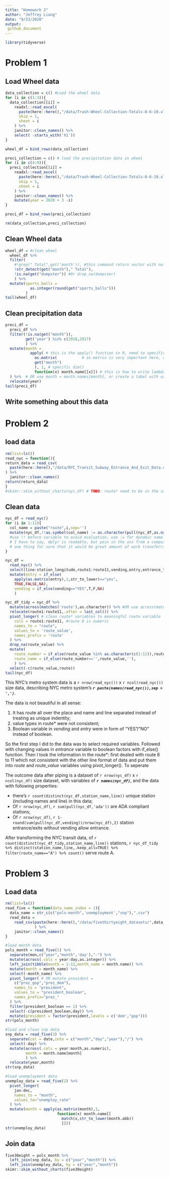 ```yaml
---
title: "Homework 2"
author: "Jeffrey Liang"
date: "9/23/2020"
output: 
 github_document
---
```

```r
library(tidyverse)
```

# Problem 1 

## Load Wheel data
```r
data_collection = c() #Load the wheel data
for (i in c(1:3)){
  data_collection[[i]] = 
    readxl::read_excel(
      paste(here::here(),"/data/Trash-Wheel-Collection-Totals-8-6-19.xlsx",sep=''),
      skip = 1, 
      sheet = i
    ) %>% 
    janitor::clean_names() %>% 
    select( -starts_with('X1'))
}

wheel_df = bind_rows(data_collection)

preci_collection = c() # load the precipitation data in wheel
for (i in c(4:9)){
  preci_collection[[i]] = 
    readxl::read_excel(
      paste(here::here(),"/data/Trash-Wheel-Collection-Totals-8-6-19.xlsx",sep=''),
      skip = 1,
      sheet = i
    ) %>% 
    janitor::clean_names() %>% 
    mutate(year = 2020 + 3 -i)
}

preci_df = bind_rows(preci_collection)

rm(data_collection,preci_collection)
```


## Clean Wheel data

```r
wheel_df = #clean wheel
  wheel_df %>% 
  filter(
    #!grep(" Total",get('month')), #this command return vector with null row, so the data can't subset
    !str_detect(get("month")," Total"),
    !is.na(get("dumpster")) #Or drop_na(dumpster)
    ) %>% 
  mutate(sports_balls = 
           as.integer(round(get("sports_balls")))
         )
tail(wheel_df)
```

## Clean precipitation data
```r
preci_df = 
  preci_df %>%
  filter(!is.na(get("month")),
         get('year') %in% c(2018,2017)
         ) %>% 
  mutate(month =
           apply( # this is the apply() function in R, need to specific dim before giving function, weird
             as.matrix(           # as.matrix is very important here, cuz pull() or get() have NULL dim()
             get("month")
             ), 1, # specific dim()
             function(x) month.name[[x]]) # this is how to write lambda in R, clean
  ) %>%  # OR use month = month.names[month], or create a tabel with order and then left join
  relocate(year)
tail(preci_df)
```


## Write something about this data
 
\newpage
# Problem 2

## load data
```r
rm(list=ls())
read_nyc = function(){
return_data = read_csv(
  paste(here::here(),"/data/NYC_Transit_Subway_Entrance_And_Exit_Data.csv",sep = '')
) %>% 
  janitor::clean_names()
return(return_data)
}
#skimr::skim_without_charts(nyc_df) # TODO: route* need to be in the same columns
```

## Clean data
```r
nyc_df = read_nyc()
for (i in 1:11){
  col_name = paste("route",i,sep='')
  mutate(nyc_df,!!as.symbol(col_name) := as.character(pull(nyc_df,as.name(col_name))))
  #use !! before variable to avoid evaluation, use := for dynamic name assigning
  # I have to say, dplyr is readable, but pain in the ass from a computing perspective,
  # one thing for sure that it would be great amount of work transferring dplyr script to other language
}
```

```r
nyc_df = 
  read_nyc() %>% 
  select(line:station_longitude,route1:route11,vending,entry,entrance_type,ada) %>% 
  mutate(entry = if_else(
    apply(as.matrix(entry),1,str_to_lower)=="yes",
    TRUE,FALSE,NA),
    vending = if_else(vending=="YES",T,F,NA)
    )

nyc_df_tidy = nyc_df %>% 
  mutate(across(matches('route'),as.character)) %>% #OR use across(matches("something",fun))
  relocate(route1:route11,.after = last_col()) %>% 
  pivot_longer( # clean route* variables to meaningful route variable
    cols = route1:route11, #route 8 is numeric
    names_to = "route",
    values_to = 'route_value',
    names_prefix = 'route'
  ) %>% 
  drop_na(route_value) %>%
  mutate(
    route_number = if_else(route_value %in% as.character(c(1:12)),route_value, ''),
    route_name = if_else(route_number=='',route_value,''),
    ) %>% 
  select(-c(route_value,route))
tail(nyc_df)
```
This NYC's metro system data is a `r nrow(read_nyc())` x `r ncol(read_nyc())` size data, describing NYC metro system's **_`r paste(names(read_nyc()),sep = ',')`_**.

The data is not beautiful in all sense: 

1. It has route all over the place and name and line separated instead of treating as unique indentity;
1. value types in route* were not consistent;
1. Boolean variable in _vending_ and _entry_ were in form of "YES"/"NO" instead of boolean.

So the first step I did to the data was to select required variables. Followed with changing values in _entrance_ variable to boolean factors with if_else() function. Then I took the information in the route\*: first dealed with route 8 to 11 which not consistent with the other line format of data and put them into _route_ and *route_value* variables using pivot_longer(). To seperate 

The outcome data after piping is a dataset of `r nrow(nyc_df)` x `r ncol(nyc_df)` size dataset, with variables of **_`r names(nyc_df)`_**, and the data with following properties:

* there's `r count(distinct(nyc_df,station_name,line))` unique station (including names and line) in this data;
* Of `r nrow(nyc_df)`, `r sum(pull(nyc_df,'ada'))` are ADA compliant stations;
* Of `r nrow(nyc_df)`, `r 1- round(sum(pull(nyc_df,vending))/nrow(nyc_df),2)` station entrance/exits without vending allow entrance.

After transforming the NYC transit data, of `r count(distinct(nyc_df_tidy,station_name,line))` stations, 
`r nyc_df_tidy %>% distinct(station_name,line,.keep_all=TRUE) %>% filter(route_name=="A") %>% count()` serve route A.

\newpage
# Problem 3
## Load data
```r
rm(list=ls())
read_five = function(data_name_index = 1){
  data_name = str_c(c("pols-month",'unemployment',"snp"),".csv")
  read_data = 
    read_csv(paste(here::here(),"/data/fivethirtyeight_datasets/",data_name[[data_name_index]],sep=''),
             ) %>% 
    janitor::clean_names()
}

#load month data
pols_month = read_five(1) %>% 
  separate(mon,c("year","month",'day'),"-") %>% 
  mutate(across(.cols = year:day,as.integer)) %>% 
  left_join(tibble(month = 1:12,month_name = month.name)) %>% 
  mutate(month = month_name) %>% 
  select(-month_name) %>% 
  pivot_longer( # OR mutate president = 
    c("prez_gop","prez_dem"),
    names_to = "president",
    values_to = "president_boolean",
    names_prefix="prez_"
  ) %>% 
  filter(president_boolean == 1) %>% 
  select(-c(president_boolean,day)) %>% 
  mutate(president = factor(president,levels = c('dem',"gop")))
str(pols_month)

#load and clean snp data
snp_data = read_five(3) %>% 
  separate(col = date,into = c("month","day","year"),"/") %>% 
  select(-day) %>% 
  mutate(across(.cols = year:month,as.numeric),
         month = month.name[month]
         ) %>% 
  relocate(year,month)
str(snp_data)

#load unemployment data
unemploy_data = read_five(2) %>% 
  pivot_longer(
    jan:dec,
    names_to = "month",
    values_to="unemploy_rate"
  ) %>% 
  mutate(month = apply(as.matrix(month),1,
                       function(x) month.name[[
                         match(x,str_to_lower(month.abb))
                         ]]))
str(unemploy_data)
```
## Join data
```r
five30eight = pols_month %>% 
  left_join(snp_data, by = c("year","month")) %>% 
  left_join(unemploy_data, by = c("year","month"))
skimr::skim_without_charts(five30eight)
```

